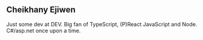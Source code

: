 
## Cheikhany Ejiwen
Just some dev at DEV. Big fan of TypeScript, (P)React JavaScript and Node. C#/asp.net once upon a time.

